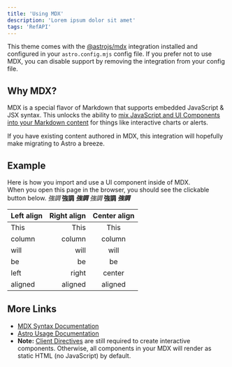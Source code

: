 ```yaml
---
title: 'Using MDX'
description: 'Lorem ipsum dolor sit amet'
tags: 'RefAPI'
---
```


This theme comes with the [@astrojs/mdx](https://docs.astro.build/en/guides/integrations-guide/mdx/) integration installed and configured in your `astro.config.mjs` config file. If you prefer not to use MDX, you can disable support by removing the integration from your config file.

## Why MDX?

MDX is a special flavor of Markdown that supports embedded JavaScript & JSX syntax. This unlocks the ability to [mix JavaScript and UI Components into your Markdown content](https://docs.astro.build/en/guides/markdown-content/#mdx-features) for things like interactive charts or alerts.

If you have existing content authored in MDX, this integration will hopefully make migrating to Astro a breeze.

## Example

Here is how you import and use a UI component inside of MDX.  
When you open this page in the browser, you should see the clickable button below.
*強調*
**強調**
***強調***
*強調*
**強調**
***強調***

| Left align | Right align | Center align |
|:-----------|------------:|:------------:|
| This       |        This |     This     |
| column     |      column |    column    |
| will       |        will |     will     |
| be         |          be |      be      |
| left       |       right |    center    |
| aligned    |     aligned |   aligned    |

## More Links

- [MDX Syntax Documentation](https://mdxjs.com/docs/what-is-mdx)
- [Astro Usage Documentation](https://docs.astro.build/en/guides/markdown-content/#markdown-and-mdx-pages)
- **Note:** [Client Directives](https://docs.astro.build/en/reference/directives-reference/#client-directives) are still required to create interactive components. Otherwise, all components in your MDX will render as static HTML (no JavaScript) by default.
